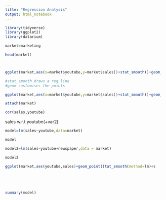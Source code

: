 ---
title: "Regression Analysis"
output: html_notebook
---








```{r}


library(tidyverse)
library(ggplot2)
library(datarium)

market=marketing

head(market)



ggplot(market,aes(x=market$youtube,y=market$sales))+stat_smooth()+geom_point(shape=23,fill="green")

#stat_smooth draws a reg line
#geom customises the points
```

```{r}




ggplot(market,aes(x=market$youtube,y=market$sales))+stat_smooth()+geom_point(shape=23,fill="blue",color="darkred",size=4)


```

```{r}

attach(market)

cor(sales,youtube)

```
sales w.r.t youtube(+var2)
```{r}

model=lm(sales~youtube,data=market)

model
```
```{r}

model2=lm(sales~youtube+newspaper,data = market)

model2
```

```{r}





ggplot(market,aes(youtube,sales)+geom_point()tat_smooth(method=lm)+s





summary(model)


```























